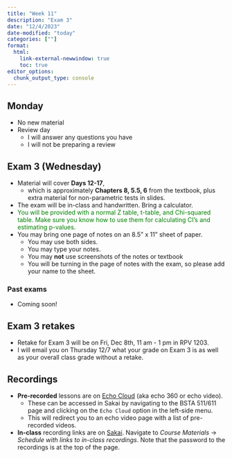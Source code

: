 ```yaml
---
title: "Week 11"
description: "Exam 3"
date: "12/4/2023"
date-modified: "today"
categories: [""]
format: 
  html:
    link-external-newwindow: true
    toc: true
editor_options: 
  chunk_output_type: console
---
```


## Monday

* No new material
* Review day
    * I will answer any questions you have
    * I will not be preparing a review


## Exam 3 (Wednesday)

* Material will cover __Days 12-17__, 
    * which is approximately __Chapters 8, 5.5, 6__ from the textbook, plus extra material for non-parametric tests in slides.
* The exam will be in-class and handwritten. Bring a calculator.
* [You will be provided with a normal Z table,  t-table, and Chi-squared table. Make sure you know how to use them for calculating CI's and estimating p-values.]{style="color:green"}
* You may bring one page of notes on an 8.5" x 11" sheet of paper. 
    * You may use both sides. 
    * You may type your notes.
    * You may __not__ use screenshots of the notes or textbook
    * You will be turning in the page of notes with the exam, so please add your name to the sheet. 


### Past exams

* Coming soon!

## Exam 3 retakes

* Retake for Exam 3 will be on Fri, Dec 8th, 11 am - 1 pm in RPV 1203.
* I will email you on Thursday 12/7 what your grade on Exam 3 is as well as your overall class grade without a retake. 


## Recordings

* __Pre-recorded__ lessons are on [Echo Cloud](https://echo360.org/section/4a58d645-5753-4e4f-b962-f8825f59baba/home) (aka echo 360 or echo video).
    * These can be accessed in Sakai by navigating to the BSTA 511/611 page and clicking on the `Echo Cloud` option in the left-side menu. 
    * This will redirect you to an echo video page with a list of pre-recorded videos.
* __In-class__ recording links are on [Sakai](https://sakai.ohsu.edu/portal/site/BSTA-511-1-AA-F23/tool/1f70eae0-e36a-4052-9247-69c6917e6b73/). Navigate to _Course Materials_ -> _Schedule with links to in-class recordings_. Note that the password to the recordings is at the top of the page.  
